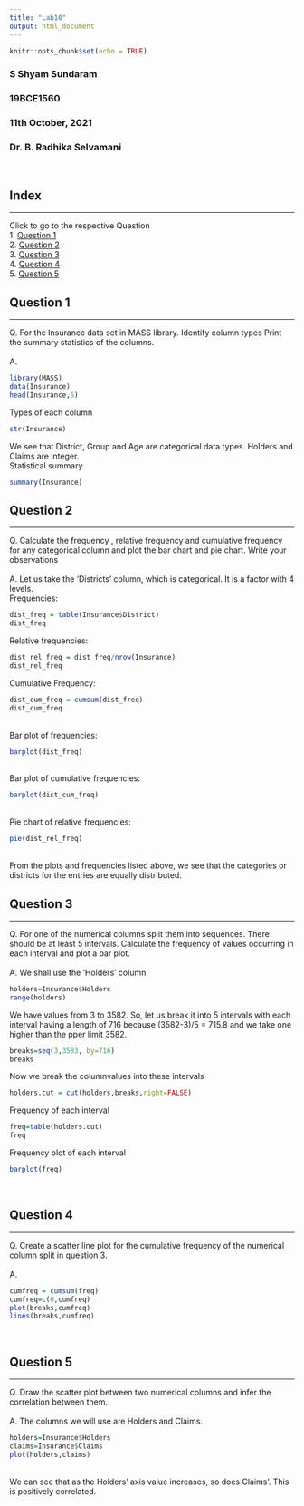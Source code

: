 ```yaml
---
title: "Lab10"
output: html_document
---
```


```r
knitr::opts_chunk$set(echo = TRUE)
```

### S Shyam Sundaram
### 19BCE1560
### 11th October, 2021
### Dr. B. Radhika Selvamani
<br>

## Index
<hr/>
Click to go to the respective Question <br>
1. [Question 1](#q1) <br>
2. [Question 2](#q2) <br>
3. [Question 3](#q3) <br>
4. [Question 4](#q4) <br>
5. [Question 5](#q5)

## <a name="q1"></a> Question 1
<hr/>

Q. For the Insurance data set in MASS library. Identify column types Print the summary statistics of the columns.<br><br>
A.
```r
library(MASS)
data(Insurance)
head(Insurance,5)
```
Types of each column
```r
str(Insurance)
```
We see that District, Group and Age are categorical data types. Holders and Claims are integer.<br>
Statistical summary
```r
summary(Insurance)
```

## <a name="q2"></a> Question 2
<hr/>

Q. Calculate the frequency , relative frequency and cumulative frequency for any categorical column and plot the bar chart and pie chart. Write your observations<br><br>
A.
Let us take the 'Districts' column, which is categorical. It is a factor with 4 levels.<br>
Frequencies:
```r
dist_freq = table(Insurance$District)
dist_freq
```
Relative frequencies:
```r
dist_rel_freq = dist_freq/nrow(Insurance)
dist_rel_freq
```
Cumulative Frequency:
```r
dist_cum_freq = cumsum(dist_freq)
dist_cum_freq
```
<br>Bar plot of frequencies:
```r
barplot(dist_freq)
```
<br>Bar plot of cumulative frequencies:
```r
barplot(dist_cum_freq)
```
<br>Pie chart of relative frequencies:
```r
pie(dist_rel_freq)
```
<br>From the plots and frequencies listed above, we see that the categories or districts for the entries are equally distributed.

## <a name="q3"></a> Question 3
<hr/>

Q. For one of the numerical columns split them into sequences. There should be at least 5 intervals. Calculate the frequency of values occurring in each interval and plot a bar plot.<br><br>
A.
We shall use the 'Holders' column.
```r
holders=Insurance$Holders
range(holders)
```
We have values from 3 to 3582. So, let us break it into 5 intervals with each interval having a length of 716 because (3582-3)/5 = 715.8 and we take one higher than the pper limit 3582.
```r
breaks=seq(3,3583, by=716)
breaks
```
Now we break the columnvalues into these intervals
```r
holders.cut = cut(holders,breaks,right=FALSE)
```
Frequency of each interval
```r
freq=table(holders.cut)
freq
```
Frequency plot of each interval
```r
barplot(freq)
```
<br>

## <a name="q4"></a> Question 4
<hr/>

Q. Create a scatter line plot for the cumulative frequency of the numerical column split in question 3.<br><br>
A.
```r
cumfreq = cumsum(freq)
cumfreq=c(0,cumfreq)
plot(breaks,cumfreq)
lines(breaks,cumfreq)
```
<br>

## <a name="q5"></a> Question 5
<hr/>

Q. Draw the scatter plot between two numerical columns and infer the correlation between them.<br><br>
A. The columns we will use are Holders and Claims.
```r
holders=Insurance$Holders
claims=Insurance$Claims
plot(holders,claims)
```
<br>We can see that as the Holders' axis value increases, so does Claims'. This is positively correlated.